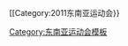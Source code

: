 {{Navbox
| name       = 2011年东南亚运动会国家代表团
| title      = [[2011年东南亚运动会]]代表团
| state      = {{{state|autocollapse}}}
| listclass  = hlist
| group1     = 
| list1      = 
* [[2011年东南亚运动会文莱代表团|文莱]]
* [[2011年东南亚运动会柬埔寨代表团|柬埔寨]]
* [[2011年东南亚运动会印尼代表团|印尼]]
* [[2011年东南亚运动会老挝代表团|老挝]]
* [[2011年东南亚运动会马来西亚代表团|马来西亚]]
* [[2011年东南亚运动会缅甸代表团|缅甸]]
* [[2011年东南亚运动会菲律宾代表团|菲律宾]]
* [[2011年东南亚运动会新加坡代表团|新加坡]]
* [[2011年东南亚运动会泰国代表团|泰国]]
* [[2011年东南亚运动会东帝汶代表团|东帝汶]]
* [[2011年东南亚运动会越南代表团|越南]]
}}<noinclude>
{{collapsible option}}
[[Category:东南亚运动会模板]]
[[Category:2011东南亚运动会}}

</noinclude>